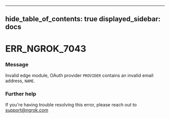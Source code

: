 

---
hide_table_of_contents: true
displayed_sidebar: docs
---


# ERR_NGROK_7043

### Message
Invalid edge module, OAuth provider `PROVIDER` contains an invalid email address, `NAME`.

<ErrorDetails />



### Further help
If you're having trouble resolving this error, please reach out to [support@ngrok.com](mailto:support@ngrok.com?subject=Help%20with%20ERR_NGROK_7043)

